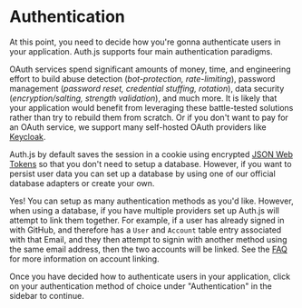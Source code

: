 
# Authentication

At this point, you need to decide how you're gonna authenticate users in your application. Auth.js supports four main authentication paradigms.

<Accordions>
<Accordion title="Why does Auth.js recommend OAuth as the primary authentication method for your application?">

OAuth services spend significant amounts of money, time, and engineering effort to build abuse detection (_bot-protection, rate-limiting_), password management (_password reset, credential stuffing, rotation_), data security (_encryption/salting, strength validation_), and much more. It is likely that your application would benefit from leveraging these battle-tested solutions rather than try to rebuild them from scratch. Or if you don't want to pay for an OAuth service, we support many self-hosted OAuth providers like [Keycloak](/getting-started/providers/keycloak).

</Accordion>
<Accordion title="Do I need a database?">

Auth.js by default saves the session in a cookie using encrypted [JSON Web Tokens](https://jwt.io/) so that you don't need to setup a database. However, if you want to persist user data you can set up a database by using one of our official database adapters or create your own.

</Accordion>
<Accordion title="Can I set up more than one authentication method?">

Yes! You can setup as many authentication methods as you'd like. However, when using a database, if you have multiple providers set up Auth.js will attempt to link them together. For example, if a user has already signed in with GitHub, and therefore has a `User` and `Account` table entry associated with that Email, and they then attempt to signin with another method using the same email address, then the two accounts will be linked. See the [FAQ](/concepts#security) for more information on account linking.

</Accordion>
</Accordions>

Once you have decided how to authenticate users in your application, click on your authentication method of choice under "Authentication" in the sidebar to continue.
